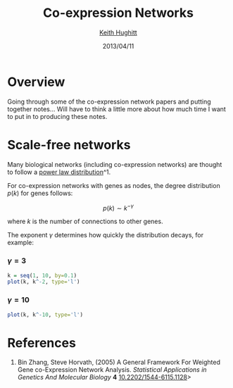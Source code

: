 % Co-expression Networks
% [Keith Hughitt](khughitt@umd.edu)
% 2013/04/11

Overview
========
Going through some of the co-expression network papers and putting together
notes... Will have to think a little more about how much time I want to put
in to producing these notes.

Scale-free networks
===================
Many biological networks (including co-expression networks) are thought to
follow a [power law distribution](https://en.wikipedia.org/wiki/Power_law)^1.

For co-expression networks with genes as nodes, the degree distribution $p(k)$
for genes follows:

$$
p(k) \sim k^{-\gamma}
$$

where $k$ is the number of connections to other genes.

The exponent $\gamma$ determines how quickly the distribution decays,
for example:

### $\gamma = 3$
```r
k = seq(1, 10, by=0.1)
plot(k, k^-2, type='l')
```

### $\gamma = 10$
```r
plot(k, k^-10, type='l')
```


References
==========
1. Bin Zhang, Steve Horvath,   (2005) A General Framework For Weighted Gene co-Expression Network Analysis.  *Statistical Applications in Genetics And Molecular Biology*  **4**  [10.2202/1544-6115.1128](http://dx.doi.org/10.2202/1544-6115.1128)>

